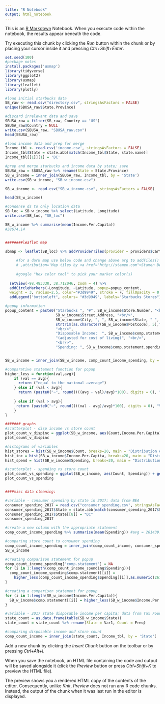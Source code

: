 ---
title: "R Notebook"
output: html_notebook
---

This is an [R Markdown](http://rmarkdown.rstudio.com) Notebook. When you execute code within the notebook, the results appear beneath the code. 

Try executing this chunk by clicking the *Run* button within the chunk or by placing your cursor inside it and pressing *Ctrl+Shift+Enter*. 

```{r}
set.seed(100)
#package notes
install.packages('usmap')
library(tidyverse)
library(ggplot2)
library(usmap)
library(leaflet)
library(plotly)

#load initial starbucks data
SB_raw <- read.csv("directory.csv", stringsAsFactors = FALSE)
unique(SBUSA_raw$State.Province)

#discard irrelevant data and save
SBUSA_raw = filter(SB_raw, Country == "US")
SBUSA_raw$Country = NULL
write.csv(SBUSA_raw, "SBUSA_raw.csv")
head(SBUSA_raw)

#load income data and prep for merge
Income_tbl <- read.csv('income.csv', stringsAsFactors = FALSE)
Income_tbl$State = state.abb[match(Income_tbl$State, state.name)]
Income_tbl[[1]][1] = 'DC'

#prep and merge starbucks and income data by state; save
SBUSA_raw = SBUSA_raw %>% rename(State = State.Province)
SB_w_income = inner_join(SBUSA_raw, Income_tbl, by = 'State')
write.csv(SB_w_income, "SB_w_income.csv")

SB_w_income <- read.csv("SB_w_income.csv", stringsAsFactors = FALSE)

head(SB_w_income)

#condense ds to only location data
SB_loc = SB_w_income %>% select(Latitude, Longitude)
write.csv(SB_loc, "SB_loc")

SB_w_income %>% summarise(mean(Income.Per.Capita))
#38674.14


########leaflet map

sbmap <- leaflet(SB_loc) %>% addProviderTiles(provider = providers$CartoDB.Positron) %>% 
     
     #for a dark map use below code and change above arg to addTiles()                      
     # ,attribution='Map tiles by <a href="http://stamen.com">Stamen Design</a>, <a href="http://creativecommons.org/licenses/by/3.0">CC BY 3.0</a> &mdash; Map data &copy; <a href="http://www.openstreetmap.org/copyright">OpenStreetMap</a>'
     
     #google "hex color tool" to pick your marker color(s)
  
  setView(-98.483330, 38.712046, zoom = 4) %>% 
  addCircleMarkers(~Longitude, ~Latitude, popup=popup_content,
  weight = 3, radius=2.5, color="#3d9949", stroke = F, fillOpacity = 0.8)  %>%
  addLegend("bottomleft", colors= "#3d9949", labels="Starbucks Stores")

#popup information
popup_content = paste0("Starbucks ", "#", SB_w_income$Store.Number, "<br/>",
                       SB_w_income$Street.Address, "<br/>",
                       SB_w_income$City, ", ", SB_w_income$State, " ",
                       strtrim(as.character(SB_w_income$Postcode), 5),"<br/>",
                       "<br/>",
                       "Disposable Income:  ", SB_w_income$comp.statement.inc, "<br/>",
                       "(adjusted for cost of living)", "<br/>",
                       "<br/>",
                       "Spending: ", SB_w_income$comp.statement.spending)


SB_w_income = inner_join(SB_w_income, comp_count_income_spending, by = "State")

#comparative statement function for popup
higher_less = function(val,avg){
    if (val == avg){
      return ("equal to the national average")
    } else if (val < avg){
      return (paste0("~", round((((avg - val)/avg)*100), digits = 0), "% under nat avg"))
      
    } else if (val > avg){
     return (paste0("~", round((((val - avg)/avg)*100), digits = 0), "% over nat avg"))
    }
}

####### graphs
#scatterplot - disp income vs store count
plot_count_v_dispinc = ggplot(SB_w_income, aes(Count,Income.Per.Capita)) + geom_point() +  geom_smooth(color='#3d9949') + ggtitle("Store Count vs Disposable Income by State") + ylab("Disposable Income per Capita") + xlab("Store Count")
plot_count_v_dispinc

#histograms of variables
hist_stores = hist(SB_w_income$Count, breaks=20, main = "Distribution of Stores per State")
hist_inc = hist(SB_w_income$Income.Per.Capita, breaks=20, main = "Distribution of Disposable Income per Capita")
hist_spend = hist(SB_w_income$Spending, breaks=20, main = "Distribution of Consumer Spending")

#scatterplot - spending vs store count
plot_count_vs_spending = ggplot(SB_w_income, aes(Count, Spending)) + geom_point() + geom_smooth(color='#3d9949') + xlab("Store Count")
plot_count_vs_spending


####misc data cleaning:

#variable - consumer spending by state in 2017; data from BEA
consumer_spending_2017 = read.csv("consumer_spending.csv", stringsAsFactors = FALSE)
consumer_spending_2017$State = state.abb[match(consumer_spending_2017$State, state.name)]
consumer_spending_2017$State[[8]] = "DC"
consumer_spending_2017

#create a new column with the appropriate statement
comp_count_income_spending %>% summarise(mean(Spending)) #avg = 261439.1

#comparing store count to consumer spending
comp_count_income_spending = inner_join(comp_count_income, consumer_spending_2017, by = 'State')
SB_w_income

#creating comparison statement for popup
comp_count_income_spending['comp.statement'] = NA
for (i in 1:length(comp_count_income_spending$Spending)){
  comp_count_income_spending$comp.statement[[i]] =
    higher_less(comp_count_income_spending$Spending[[i]],as.numeric(261439.1))
}

#creating a comparison statement for popup
for (i in 1:length(SB_w_income$Income.Per.Capita)){
  SB_w_income$comp.statement[[i]] = higher_less(SB_w_income$Income.Per.Capita[[i]],as.numeric(38674.14))
}

#variable - 2017 state disposable income per capita; data from Tax Foundation
state_count = as.data.frame(table(SB_w_income$State))
state_count = state_count %>% rename(State = Var1, Count = Freq)

#comparing disposable income and store count
comp_count_income = inner_join(state_count, Income_tbl, by = 'State')

```

Add a new chunk by clicking the *Insert Chunk* button on the toolbar or by pressing *Ctrl+Alt+I*.

When you save the notebook, an HTML file containing the code and output will be saved alongside it (click the *Preview* button or press *Ctrl+Shift+K* to preview the HTML file).

The preview shows you a rendered HTML copy of the contents of the editor. Consequently, unlike *Knit*, *Preview* does not run any R code chunks. Instead, the output of the chunk when it was last run in the editor is displayed.
